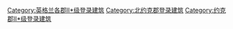 [[Category:英格兰各郡II*级登录建筑|Category:英格兰各郡II*级登录建筑]]
[[Category:北约克郡登录建筑|Category:北约克郡登录建筑]]
[[Category:约克郡II*级登录建筑|Category:约克郡II*级登录建筑]]